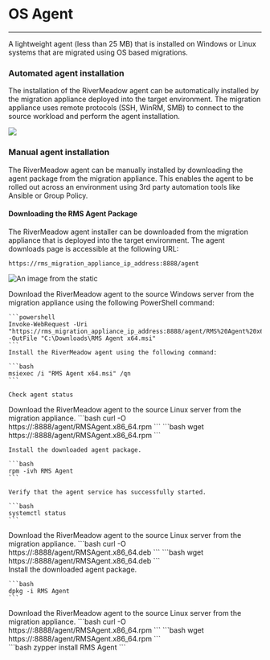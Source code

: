 
# OS Agent
---
A lightweight agent (less than 25 MB) that is installed on Windows or Linux systems that are migrated using OS based migrations.

### Automated agent installation
The installation of the RiverMeadow agent can be automatically installed by the migration appliance deployed into the target environment. The migration appliance uses remote protocols (SSH, WinRM, SMB) to connect to the source workload and perform the agent installation.

![](/img/rivermeadow_add_source.png)

### Manual agent installation
The RiverMeadow agent can be manually installed by downloading the agent package from the migration appliance. This enables the agent to be rolled out across an environment using 3rd party automation tools like Ansible or Group Policy.

#### Downloading the RMS Agent Package
The RiverMeadow agent installer can be downloaded from the migration appliance that is deployed into the target environment. The agent downloads page is accessible at the following URL:

```
https://rms_migration_appliance_ip_address:8888/agent
```

![An image from the static](/img/rms_agent_page.png)

<Tabs queryString="agent-installation">
  <TabItem value="windows" label="Windows" default>
    Download the RiverMeadow agent to the source Windows server from the migration appliance using the following PowerShell command:

    ```powershell
    Invoke-WebRequest -Uri "https://rms_migration_appliance_ip_address:8888/agent/RMS%20Agent%20x64.msi" -OutFile "C:\Downloads\RMS Agent x64.msi"
    ```
    Install the RiverMeadow agent using the following command:

    ```bash
    msiexec /i "RMS Agent x64.msi" /qn
    ```

    Check agent status

  </TabItem>
  <TabItem value="redhat" label="Red Hat">
    <div className="commandpanel">
    Download the RiverMeadow agent to the source Linux server from the migration appliance.
      <Tabs>
        <TabItem value="curl" label="Curl" default>
          ```bash
          curl -O https://<rms_migration_appliance_ip_address>:8888/agent/RMSAgent.x86_64.rpm
          ```
        </TabItem>
        <TabItem value="wget" label="Wget">
          ```bash
          wget https://<rms_migration_appliance_ip_address>:8888/agent/RMSAgent.x86_64.rpm
          ```
        </TabItem>
      </Tabs>
    </div>

    Install the downloaded agent package.

    ```bash
    rpm -ivh RMS Agent
    ```

    Verify that the agent service has successfully started.

    ```bash
    systemctl status
    ```
  </TabItem>
  <TabItem value="debian" label="Debian Based">
    <div className="commandpanel">
    Download the RiverMeadow agent to the source Linux server from the migration appliance.
      <Tabs>
        <TabItem value="curl" label="Curl" default>
          ```bash
          curl -O https://<rms_migration_appliance_ip_address>:8888/agent/RMSAgent.x86_64.deb
          ```
        </TabItem>
        <TabItem value="wget" label="Wget">
          ```bash
          wget https://<rms_migration_appliance_ip_address>:8888/agent/RMSAgent.x86_64.deb
          ```
        </TabItem>
      </Tabs>
    </div>
    Install the downloaded agent package.

    ```bash
    dpkg -i RMS Agent
    ```
  </TabItem>
  <TabItem value="suse" label="SUSE">
    <div className="commandpanel">
    Download the RiverMeadow agent to the source Linux server from the migration appliance.
      <Tabs>
        <TabItem value="curl" label="Curl" default>
          ```bash
          curl -O https://<rms_migration_appliance_ip_address>:8888/agent/RMSAgent.x86_64.rpm
          ```
        </TabItem>
        <TabItem value="wget" label="Wget">
          ```bash
          wget https://<rms_migration_appliance_ip_address>:8888/agent/RMSAgent.x86_64.rpm
          ```
        </TabItem>
      </Tabs>
    </div>
    ```bash
    zypper install RMS Agent
    ```
  </TabItem>
</Tabs>